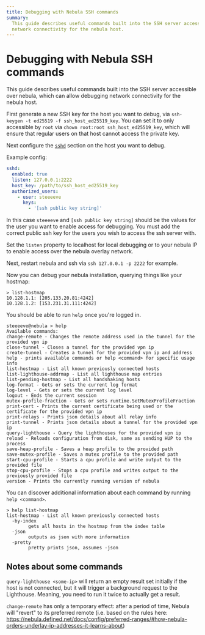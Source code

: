 ```yaml
---
title: Debugging with Nebula SSH commands
summary:
  This guide describes useful commands built into the SSH server accessible over nebula, which can allow debugging
  network connectivity for the nebula host.
---
```


# Debugging with Nebula SSH commands

This guide describes useful commands built into the SSH server accessible over nebula, which can allow debugging network
connectivity for the nebula host.

First generate a new SSH key for the host you want to debug, via `ssh-keygen -t ed25519 -f ssh_host_ed25519_key`. You
can set it to only accessible by `root` via `chown root:root ssh_host_ed25519_key`, which will ensure that regular users
on that host cannot access the private key.

Next configure the [`sshd`](https://nebula.defined.net/docs/config/sshd/) section on the host you want to debug.

Example config:

```yml
sshd:
  enabled: true
  listen: 127.0.0.1:2222
  host_key: /path/to/ssh_host_ed25519_key
  authorized_users:
    - user: steeeeve
      keys:
        - '[ssh public key string]'
```

In this case `steeeeve` and `[ssh public key string]` should be the values for the user you want to enable access for
debugging. You must add the correct public ssh key for the users you wish to access the ssh server with.

Set the `listen` property to localhost for local debugging or to your nebula IP to enable access over the nebula overlay
network.

Next, restart nebula and ssh via `ssh 127.0.0.1 -p 2222` for example.

Now you can debug your nebula installation, querying things like your hostmap:

```ssh
> list-hostmap
10.128.1.1: [205.133.20.81:4242]
10.128.1.2: [153.231.31.111:4242]
```

You should be able to run `help` once you're logged in.

```ssh
steeeeve@nebula > help
Available commands:
change-remote - Changes the remote address used in the tunnel for the provided vpn ip
close-tunnel - Closes a tunnel for the provided vpn ip
create-tunnel - Creates a tunnel for the provided vpn ip and address
help - prints available commands or help <command> for specific usage info
list-hostmap - List all known previously connected hosts
list-lighthouse-addrmap - List all lighthouse map entries
list-pending-hostmap - List all handshaking hosts
log-format - Gets or sets the current log format
log-level - Gets or sets the current log level
logout - Ends the current session
mutex-profile-fraction - Gets or sets runtime.SetMutexProfileFraction
print-cert - Prints the current certificate being used or the certificate for the provided vpn ip
print-relays - Prints json details about all relay info
print-tunnel - Prints json details about a tunnel for the provided vpn ip
query-lighthouse - Query the lighthouses for the provided vpn ip
reload - Reloads configuration from disk, same as sending HUP to the process
save-heap-profile - Saves a heap profile to the provided path
save-mutex-profile - Saves a mutex profile to the provided path
start-cpu-profile - Starts a cpu profile and write output to the provided file
stop-cpu-profile - Stops a cpu profile and writes output to the previously provided file
version - Prints the currently running version of nebula
```

You can discover additional information about each command by running `help <command>`.

```ssh
> help list-hostmap
list-hostmap - List all known previously connected hosts
  -by-index
    	gets all hosts in the hostmap from the index table
  -json
    	outputs as json with more information
  -pretty
    	pretty prints json, assumes -json
```

## Notes about some commands

`query-lighthouse <some-ip>` will return an empty result set initially if the host is not connected, but it will trigger
a background request to the Lighthouse. Meaning, you need to run it twice to actually get a result.

`change-remote` has only a temporary effect: after a period of time, Nebula will "revert" to its preferred remote (i.e.
based on the rules here:
https://nebula.defined.net/docs/config/preferred-ranges/#how-nebula-orders-underlay-ip-addresses-it-learns-about)
